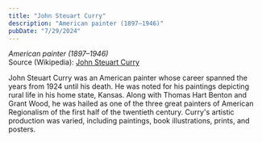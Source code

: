 ```yaml
---
title: "John Steuart Curry"
description: "American painter (1897–1946)"
pubDate: "7/29/2024"
---
```


*American painter (1897–1946)*  
Source (Wikipedia): [John Steuart Curry][1]

John Steuart Curry was an American painter whose career spanned the years from 1924 until his death. He was noted for his paintings depicting rural life in his home state, Kansas. Along with Thomas Hart Benton and Grant Wood, he was hailed as one of the three great painters of American Regionalism of the first half of the twentieth century. Curry's artistic production was varied, including paintings, book illustrations, prints, and posters.

[1]: https://en.wikipedia.org/wiki/John_Steuart_Curry
